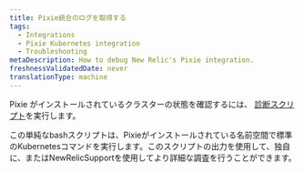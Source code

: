 ```yaml
---
title: Pixie統合のログを取得する
tags:
  - Integrations
  - Pixie Kubernetes integration
  - Troubleshooting
metaDescription: How to debug New Relic's Pixie integration.
freshnessValidatedDate: never
translationType: machine
---
```


Pixie がインストールされているクラスターの状態を確認するには、 [診断スクリプト](https://github.com/newrelic-experimental/k8s-diag-utilities/tree/main/pixie-diag)を実行します。

この単純なbashスクリプトは、Pixieがインストールされている名前空間で標準のKubernetesコマンドを実行します。このスクリプトの出力を使用して、独自に、またはNewRelicSupportを使用してより詳細な調査を行うことができます。